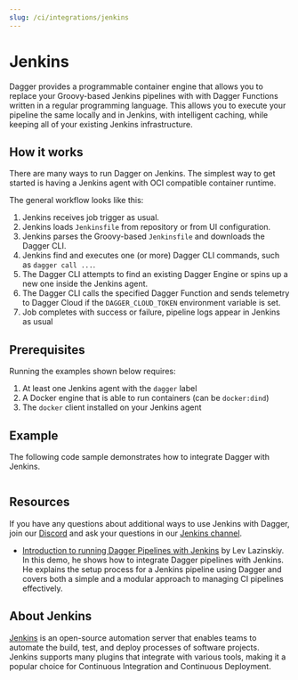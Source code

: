 ```yaml
---
slug: /ci/integrations/jenkins
---
```


# Jenkins

Dagger provides a programmable container engine that allows you to replace your Groovy-based Jenkins pipelines with with Dagger Functions written in a regular programming language. This allows you to execute your pipeline the same locally and in Jenkins, with intelligent caching, while keeping all of your existing Jenkins infrastructure.

## How it works

There are many ways to run Dagger on Jenkins. The simplest way to get started is having a Jenkins agent with OCI compatible container runtime.

The general workflow looks like this:

1. Jenkins receives job trigger as usual.
1. Jenkins loads `Jenkinsfile` from repository or from UI configuration.
1. Jenkins parses the Groovy-based `Jenkinsfile` and downloads the Dagger CLI.
1. Jenkins find and executes one (or more) Dagger CLI commands, such as `dagger call ...`.
1. The Dagger CLI attempts to find an existing Dagger Engine or spins up a new one inside the Jenkins agent.
1. The Dagger CLI calls the specified Dagger Function and sends telemetry to Dagger Cloud if the `DAGGER_CLOUD_TOKEN` environment variable is set.
1. Job completes with success or failure, pipeline logs appear in Jenkins as usual

## Prerequisites

Running the examples shown below requires:

1. At least one Jenkins agent with the `dagger` label
1. A Docker engine that is able to run containers (can be `docker:dind`)
1. The `docker` client installed on your Jenkins agent

## Example

The following code sample demonstrates how to integrate Dagger with Jenkins.

```groovy title="Jenkinsfile" file=./snippets/Jenkinsfile template
```

## Resources

If you have any questions about additional ways to use Jenkins with Dagger, join our [Discord](https://discord.gg/dagger-io) and ask your questions in our [Jenkins channel](https://discord.com/channels/707636530424053791/1149487212069670974).

- [Introduction to running Dagger Pipelines with Jenkins](https://youtu.be/vuEBx_s1sgs) by Lev Lazinskiy. In this demo, he shows how to integrate Dagger pipelines with Jenkins. He explains the setup process for a Jenkins pipeline using Dagger and covers both a simple and a modular approach to managing CI pipelines effectively.

## About Jenkins

[Jenkins](https://www.jenkins.io/) is an open-source automation server that enables teams to automate the build, test, and deploy processes of software projects. Jenkins supports many plugins that integrate with various tools, making it a popular choice for Continuous Integration and Continuous Deployment.
